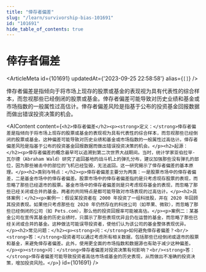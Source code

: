 ```yaml
---
title: "倖存者偏差"
slug: "/learn/survivorship-bias-101691"
id: "101691"
hide_table_of_contents: true
---
```



# 倖存者偏差

<ArticleMeta id={101691} updatedAt={'2023-09-25 22:58:58'} alias={`[]`} />
<div className='border-solid border-b border-t-0 my-4 border-[var(--ifm-color-gray-300)]' />

倖存者偏差是指倾向于将市场上现存的股票或基金的表现视为具有代表性的综合样本，而忽视那些已经倒闭的股票或基金。倖存者偏差可能导致对历史业绩和基金或市场指数的一般属性过高估计。倖存者偏差风险是指基于公布的投资基金回报数据而做出错误投资决策的机会。

<AIContent content={`<h2>倖存者偏差</h2><p><strong>定义：</strong>倖存者偏差是指倾向于将市场上现存的股票或基金的表现视为具有代表性的综合样本，而忽视那些已经倒闭的股票或基金。这种偏差可能导致对历史业绩和基金或市场指数的一般属性过高估计。倖存者偏差风险是指基于公布的投资基金回报数据而做出错误投资决策的机会。</p><h2>起源：</h2><p>倖存者偏差的概念最早可以追溯到第二次世界大战期间。当时，统计学家亚伯拉罕·瓦尔德（Abraham Wald）研究了返回基地的战斗机上的弹孔分布，建议加强那些没有弹孔的部位，因为那些被击中的部位的飞机已经坠毁，无法返回。这一研究揭示了倖存者偏差的基本原理。</p><h2>类别与特点：</h2><p>倖存者偏差主要分为两类：一是股票市场中的倖存者偏差，二是基金市场中的倖存者偏差。股票市场中的倖存者偏差指的是只考虑现存股票的表现，而忽略了那些已经退市的股票。基金市场中的倖存者偏差则是只考虑现存基金的表现，而忽略了那些已经关闭或合并的基金。两者的共同特点是都可能导致对市场表现的过高估计。</p><h2>具体案例：</h2><p>案例一：假设某投资者在 2000 年投资了一组科技股，并在 2020 年回顾其投资表现。如果他只考虑那些在 2020 年仍然存在的科技公司（如苹果、微软），而忽略了那些已经倒闭的公司（如 Pets.com），那么他的投资回报率可能被高估。</p><p>案例二：某基金公司在宣传其基金的历史业绩时，只展示了那些表现优异且仍在运营的基金，而忽略了那些已经关闭或合并的基金。这种做法可能误导投资者，使他们认为该公司的基金整体表现优异。</p><h2>常见问题：</h2><p><strong>问：</strong>如何避免倖存者偏差？<br/><strong>答：</strong>投资者可以通过考虑所有相关数据，包括那些已经倒闭或退市的股票和基金，来避免倖存者偏差。此外，使用更全面的市场指数和数据源也有助于减少这种偏差。</p><p><strong>问：</strong>倖存者偏差对投资决策有何影响？<br/><strong>答：</strong>倖存者偏差可能导致投资者高估市场或基金的历史表现，从而做出不准确的投资决策，增加投资风险。</p>`} id={101691} />

